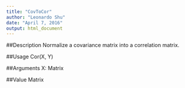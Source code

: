 ```yaml
---
title: "CovToCor"
author: "Leonardo Shu"
date: "April 7, 2016"
output: html_document
---
```


##Description
Normalize a covariance matrix into a correlation matrix.

##Usage
Cor(X, Y)

##Arguments
X: Matrix

##Value
Matrix